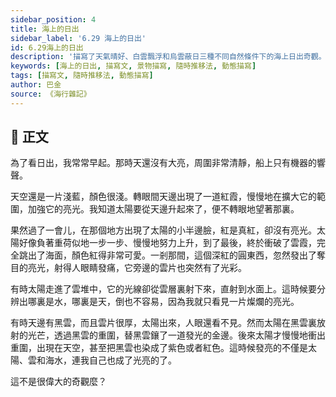 ```yaml
---
sidebar_position: 4
title: 海上的日出
sidebar_label: '6.29 海上的日出'
id: 6.29海上的日出
description: '描寫了天氣晴好、白雲飄浮和烏雲蔽日三種不同自然條件下的海上日出奇觀。'
keywords: [海上的日出, 描寫文, 景物描寫, 隨時推移法, 動態描寫]
tags: [描寫文, 隨時推移法, 動態描寫]
author: 巴金
source: 《海行雜記》
---
```


## 📖 正文

<div className="main prose">

為了看日出，我常常早起。那時天還沒有大亮，周圍非常清靜，船上只有機器的響聲。

天空還是一片淺藍，顏色很淺。轉眼間天邊出現了一道紅霞，慢慢地在擴大它的範圍，加強它的亮光。我知道太陽要從天邊升起來了，便不轉眼地望著那裏。

果然過了一會儿，在那個地方出現了太陽的小半邊臉，紅是真紅，卻沒有亮光。太陽好像負著重荷似地一步一步、慢慢地努力上升，到了最後，終於衝破了雲霞，完全跳出了海面，顏色紅得非常可愛。一剎那間，這個深紅的圓東西，忽然發出了奪目的亮光，射得人眼睛發痛，它旁邊的雲片也突然有了光彩。

有時太陽走進了雲堆中，它的光線卻從雲層裏射下來，直射到水面上。這時候要分辨出哪裏是水，哪裏是天，倒也不容易，因為我就只看見一片燦爛的亮光。

有時天邊有黑雲，而且雲片很厚，太陽出來，人眼還看不見。然而太陽在黑雲裏放射的光芒，透過黑雲的重圍，替黑雲鑲了一道發光的金邊。後來太陽才慢慢地衝出重圍，出現在天空，甚至把黑雲也染成了紫色或者紅色。這時候發亮的不僅是太陽、雲和海水，連我自己也成了光亮的了。

這不是很偉大的奇觀麼？

</div>

<!--
## 💬 字詞解釋

<details>
  <summary>展開字詞</summary>

1.

<Py>[]，[]。</Py>

</details>

## 📺 影片導讀

<Tabs>
  <TabItem value="" default>
    <Youtube />
  </TabItem>
</Tabs>

## 🌈 課文賞析

## 🦹 名人小傳

## 📚 比較閱讀

## 🚀 小試牛刀


<Quiz data={data} />
 -->
